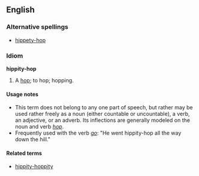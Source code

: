 ==English==

===Alternative spellings===
*[[hippety-hop]]

===Idiom===
'''hippity-hop'''

# {{context|childish}} A [[hop]]; to hop; hopping.

====Usage notes====
* This term does not belong to any one part of speech, but rather may be used rather freely as a noun (either countable or uncountable), a verb, an adjective, or an adverb. Its inflections are generally modeled on the noun and verb ''[[hop]]''.
* Frequently used with the verb ''[[go]]'': "He went hippity-hop all the way down the hill."

====Related terms====
*[[hippity-hoppity]]